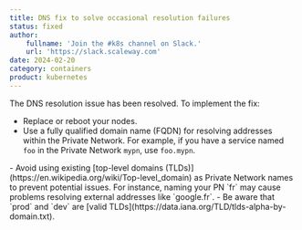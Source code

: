 ```yaml
---
title: DNS fix to solve occasional resolution failures
status: fixed
author:
    fullname: 'Join the #k8s channel on Slack.'
    url: 'https://slack.scaleway.com'
date: 2024-02-20
category: containers
product: kubernetes
---
```


The DNS resolution issue has been resolved. To implement the fix:

- Replace or reboot your nodes.
- Use a fully qualified domain name (FQDN) for resolving addresses within the Private Network. For example, if you have a service named `foo` in the Private Network `mypn`, use `foo.mypn`.

<Message type="important">
  - Avoid using existing [top-level domains (TLDs)](https://en.wikipedia.org/wiki/Top-level_domain) as Private Network names to prevent potential issues. For instance, naming your PN `fr` may cause problems resolving external addresses like `google.fr`.
  - Be aware that `prod` and `dev` are [valid TLDs](https://data.iana.org/TLD/tlds-alpha-by-domain.txt).
</Message>

